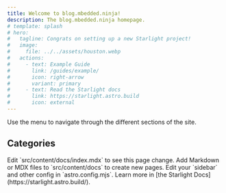 ```yaml
---
title: Welcome to blog.mbedded.ninja!
description: The blog.mbedded.ninja homepage.
# template: splash
# hero:
#   tagline: Congrats on setting up a new Starlight project!
#   image:
#     file: ../../assets/houston.webp
#   actions:
#     - text: Example Guide
#       link: /guides/example/
#       icon: right-arrow
#       variant: primary
#     - text: Read the Starlight docs
#       link: https://starlight.astro.build
#       icon: external
---
```



Use the menu to navigate through the different sections of the site.

## Categories

<CardGrid>
  <LinkCard title="Electronics" href="/electronics/" description="Info on electronic components, circuit design, tools and more." />
  <LinkCard title="PCB Design" href="/pcb-design/" description="Component package database, PCB routing guides and more." />
</CardGrid>

<CardGrid>
	<Card title="Electronics" icon="pencil">
		Edit `src/content/docs/index.mdx` to see this page change.
	</Card>
	<Card title="Add new content" icon="add-document">
		Add Markdown or MDX files to `src/content/docs` to create new pages.
	</Card>
	<Card title="Configure your site" icon="setting">
		Edit your `sidebar` and other config in `astro.config.mjs`.
	</Card>
	<Card title="Read the docs" icon="open-book">
		Learn more in [the Starlight Docs](https://starlight.astro.build/).
	</Card>
</CardGrid>
